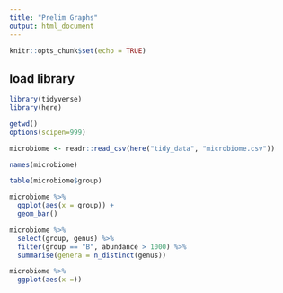 ```yaml
---
title: "Prelim Graphs"
output: html_document
---
```


```r
knitr::opts_chunk$set(echo = TRUE)
```

## load library
```r
library(tidyverse)
library(here)
```

```r
getwd()
options(scipen=999)
```


```r
microbiome <- readr::read_csv(here("tidy_data", "microbiome.csv"))
```
```r
names(microbiome)
```
```r
table(microbiome$group)
````


```r
microbiome %>% 
  ggplot(aes(x = group)) + 
  geom_bar() 
```
```r
microbiome %>% 
  select(group, genus) %>% 
  filter(group == "B", abundance > 1000) %>% 
  summarise(genera = n_distinct(genus))
```


```r
microbiome %>% 
  ggplot(aes(x =))
```

